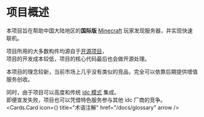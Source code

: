 
# 项目概述
本项目旨在帮助中国大陆地区的**国际版** [Minecraft](/docs/glossary#minecraft) 玩家发现服务器，并实现快速联机。  

项目所用的大多数构件均源自于[开源项目](/docs/glossary#开源)，  
项目的开发成本较低，项目的核心代码最后也会做开源处理。  

本项目的理念较新，当前市场上几乎没有类似的竞品，完全可以依靠后期提供增值服务创收。  

同时，由于项目可以高度和传统 [idc 模式](/docs/glossary#idc) 集成。  
即便宣发失败，项目也可以凭借特色服务参与其他 idc 厂商的竞争。
<br/>
<Cards.Card
  icon={<FaBook />}
  title="术语注解"
  href="/docs/glossary"
  arrow
/>
